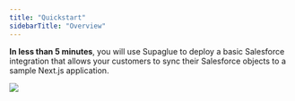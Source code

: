 ```yaml
---
title: "Quickstart"
sidebarTitle: "Overview"
---
```


**In less than 5 minutes**, you will use Supaglue to deploy a basic Salesforce integration that allows your customers to sync their Salesforce objects to a sample Next.js application.

![](/image/quickstart.gif)
